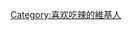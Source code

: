 {{Userbox
  |border-c = #ee1122
  |border-s = 1
  |id-c     = #FFFFFF
  |id-s     = 14
  |id-fc    = #FF0000
  |info-c   = #ffffff
  |info-s   = 10
  |info-fc  = #000000
  |id       = <del>辣</del>
  |info     = 這位用戶'''喜欢辣的食物'''。
}}

[[Category:喜欢吃辣的維基人]]